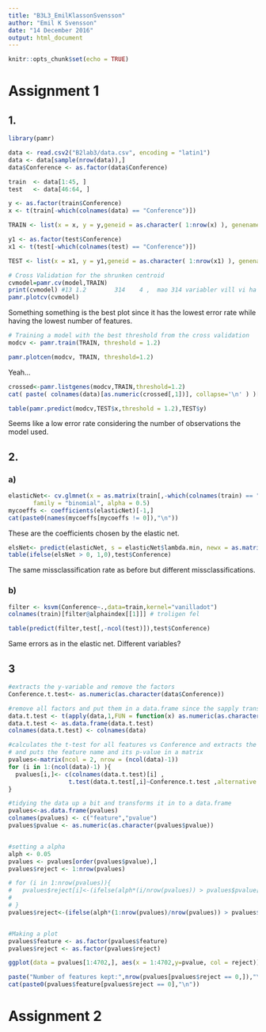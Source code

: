 ```yaml
---
title: "B3L3_EmilKlassonSvensson"
author: "Emil K Svensson"
date: "14 December 2016"
output: html_document
---
```


```r
knitr::opts_chunk$set(echo = TRUE)
```

# Assignment 1 

## 1. 

```r
library(pamr)

data <- read.csv2("B2lab3/data.csv", encoding = "latin1")
data <- data[sample(nrow(data)),]
data$Conference <- as.factor(data$Conference)

train  <- data[1:45, ]
test   <- data[46:64, ]

y <- as.factor(train$Conference)
x <- t(train[-which(colnames(data) == "Conference")])

TRAIN <- list(x = x, y = y,geneid = as.character( 1:nrow(x) ), genenames = rownames(x) ) 

y1 <- as.factor(test$Conference)
x1 <- t(test[-which(colnames(test) == "Conference")])

TEST <- list(x = x1, y = y1,geneid = as.character( 1:nrow(x1) ), genenames = rownames(x1) ) 

# Cross Validation for the shrunken centroid 
cvmodel=pamr.cv(model,TRAIN)
print(cvmodel) #13 1.2        314    4 ,  mao 314 variabler vill vi ha
pamr.plotcv(cvmodel)

```

Something something is the best plot since it has the lowest error rate while having the lowest number of features.

```r

# Training a model with the best threshold from the cross validation 
modcv <- pamr.train(TRAIN, threshold = 1.2) 

pamr.plotcen(modcv, TRAIN, threshold=1.2)
```

Yeah...

```r
crossed<-pamr.listgenes(modcv,TRAIN,threshold=1.2)
cat( paste( colnames(data)[as.numeric(crossed[,1])], collapse='\n' ) )[1:10]

table(pamr.predict(modcv,TEST$x,threshold = 1.2),TEST$y)
```

Seems like a low error rate considering the number of observations the model used. 

## 2. 

### a)

```r
elasticNet<- cv.glmnet(x = as.matrix(train[,-which(colnames(train) == "Conference")]), y = train$Conference, 
       family = "binomial", alpha = 0.5)    
mycoeffs <- coefficients(elasticNet)[-1,] 
cat(paste0(names(mycoeffs[mycoeffs != 0]),"\n")) 
```
These are the coefficients chosen by the elastic net.

```r
elsNet<- predict(elasticNet, s = elasticNet$lambda.min, newx = as.matrix(test[,-which(colnames(test) == "Conference")] )) 
table(ifelse(elsNet > 0, 1,0),test$Conference)
```

The same missclassification rate as before but different missclassifications.

### b) 

```r


filter <- ksvm(Conference~.,data=train,kernel="vanilladot")
colnames(train)[filter@alphaindex[[1]]] # troligen fel 

table(predict(filter,test[,-ncol(test)]),test$Conference) 
```

Same errors as in the elastic net. Different variables? 

## 3

```r

#extracts the y-variable and remove the factors
Conference.t.test<- as.numeric(as.character(data$Conference)) 

#remove all factors and put them in a data.frame since the sapply transposes.
data.t.test <- t(apply(data,1,FUN = function(x) as.numeric(as.character(x)))) 
data.t.test <- as.data.frame(data.t.test) 
colnames(data.t.test) <- colnames(data) 

#calculates the t-test for all features vs Conference and extracts the p-value
# and puts the feature name and its p-value in a matrix
pvalues<-matrix(ncol = 2, nrow = (ncol(data)-1))
for (i in 1:(ncol(data)-1) ){ 
  pvalues[i,]<- c(colnames(data.t.test)[i] ,
                 t.test(data.t.test[,i]~Conference.t.test ,alternative = "two.sided" )$p.value) 
}

#tidying the data up a bit and transforms it in to a data.frame 
pvalues<-as.data.frame(pvalues)
colnames(pvalues) <- c("feature","pvalue")
pvalues$pvalue <- as.numeric(as.character(pvalues$pvalue))


#setting a alpha
alph <- 0.05
pvalues <- pvalues[order(pvalues$pvalue),]
pvalues$reject <- 1:nrow(pvalues)

# for (i in 1:nrow(pvalues)){
#   pvalues$reject[i]<-(ifelse(alph*(i/nrow(pvalues)) > pvalues$pvalue[i] , 0,1))
#   
# }
pvalues$reject<-(ifelse(alph*(1:nrow(pvalues)/nrow(pvalues)) > pvalues$pvalue, 0,1))


#Making a plot
pvalues$feature <- as.factor(pvalues$feature)
pvalues$reject <- as.factor(pvalues$reject)

ggplot(data = pvalues[1:4702,], aes(x = 1:4702,y=pvalue, col = reject)) + geom_point() + labs(x="feature",y="p-value")

paste("Number of features kept:",nrow(pvalues[pvalues$reject == 0,]),"\n The features kept were:")
cat(paste0(pvalues$feature[pvalues$reject == 0],"\n")) 
```

# Assignment 2 


